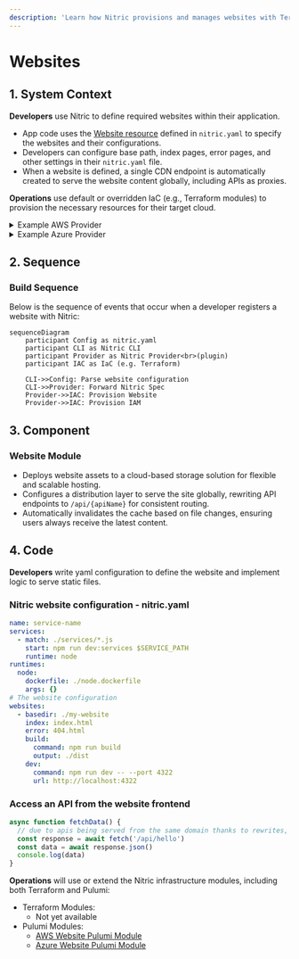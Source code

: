 ```yaml
---
description: 'Learn how Nitric provisions and manages websites with Terraform and Pulumi across AWS, GCP, and Azure.'
---
```


# Websites

## 1. System Context

**Developers** use Nitric to define required websites within their application.

- App code uses the [Website resource](/websites) defined in `nitric.yaml` to specify the websites and their configurations.
- Developers can configure base path, index pages, error pages, and other settings in their `nitric.yaml` file.
- When a website is defined, a single CDN endpoint is automatically created to serve the website content globally, including APIs as proxies.

**Operations** use default or overridden IaC (e.g., Terraform modules) to provision the necessary resources for their target cloud.

<details>
  <summary>Example AWS Provider</summary>

- **AWS S3** serves as the storage backend for static files (e.g., HTML, CSS, JS, images).
- **AWS CloudFront** is used to distribute the website globally and serve as a single entry point for the whole application.
- **AWS IAM** providers roles for access to the Website bucket

```mermaid
flowchart TD
    Developer["Developer"]
    NitricUp["nitric up"]
    S3["AWS S3 Bucket"]
    CloudFront["AWS CloudFront"]
    Rewrite["AWS API Gateway"]

    Developer -->|Deploy| NitricUp
    NitricUp -->|Upload Assets| S3
    NitricUp -->|Create CDN| CloudFront
    CloudFront -->|Serve Static Files| S3
    CloudFront -->|Rewrite /api/* to API| Rewrite

classDef default line-height:1;
classDef edgeLabel line-height:2;
```

</details>

<details>
  <summary>Example Azure Provider</summary>
- **Static Website in Azure Blob Storage** serves as the storage backend for static files (e.g., HTML, CSS, JS, images).
- **Azure Front Door** is used to distribute the website globally and serve as a single entry point for the whole application.

```mermaid
flowchart TD
    Developer["Developer"]
    NitricUp["nitric up"]
    Storage["Azure Storage"]
    FrontDoor["Azure Front Door"]
    Rewrite["Azure API Management"]

    Developer -->|Deploy| NitricUp
    NitricUp -->|Upload Assets| Storage
    NitricUp -->|Create CDN| FrontDoor
    FrontDoor -->|Serve Static Files| Storage
    FrontDoor -->|Rewrite /api/* to API| Rewrite

classDef default line-height:1;
classDef edgeLabel line-height:2;
```

</details>

## 2. Sequence

### Build Sequence

Below is the sequence of events that occur when a developer registers a website with Nitric:

```mermaid
sequenceDiagram
    participant Config as nitric.yaml
    participant CLI as Nitric CLI
    participant Provider as Nitric Provider<br>(plugin)
    participant IAC as IaC (e.g. Terraform)

    CLI->>Config: Parse website configuration
    CLI->>Provider: Forward Nitric Spec
    Provider->>IAC: Provision Website
    Provider->>IAC: Provision IAM
```

## 3. Component

### Website Module

- Deploys website assets to a cloud-based storage solution for flexible and scalable hosting.
- Configures a distribution layer to serve the site globally, rewriting API endpoints to `/api/{apiName}` for consistent routing.
- Automatically invalidates the cache based on file changes, ensuring users always receive the latest content.

## 4. Code

**Developers** write yaml configuration to define the website and implement logic to serve static files.

### Nitric website configuration - nitric.yaml

```yaml
name: service-name
services:
  - match: ./services/*.js
    start: npm run dev:services $SERVICE_PATH
    runtime: node
runtimes:
  node:
    dockerfile: ./node.dockerfile
    args: {}
# The website configuration
websites:
  - basedir: ./my-website
    index: index.html
    error: 404.html
    build:
      command: npm run build
      output: ./dist
    dev:
      command: npm run dev -- --port 4322
      url: http://localhost:4322
```

### Access an API from the website frontend

```javascript
async function fetchData() {
  // due to apis being served from the same domain thanks to rewrites, no CORS is required
  const response = await fetch('/api/hello')
  const data = await response.json()
  console.log(data)
}
```

**Operations** will use or extend the Nitric infrastructure modules, including both Terraform and Pulumi:

- Terraform Modules:
  - Not yet available
- Pulumi Modules:
  - [AWS Website Pulumi Module](https://github.com/nitrictech/nitric/blob/main/cloud/aws/deploy/website.go)
  - [Azure Website Pulumi Module](https://github.com/nitrictech/nitric/blob/main/cloud/azure/deploy/website.go)
